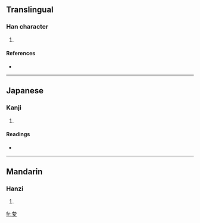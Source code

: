==Translingual==

===Han character===
{{Han char|rn=35|rad=夊|as=04|sn=7|four=|canj=戈金竹水 (ICHE)}}

# {{defn|Han|sort=夊04}}

====References====
* {{Han ref|kx=0245.030|dkj=05711|dj=0485.210|hdz=20868.120|uh=590B|ud=22795}}

----

==Japanese==

===Kanji===
{{ja-kanji|grade=|rs=夊04}}

# {{defn|Japanese}}

====Readings====
* {{ja-readings|on=[[しゅん]] (shun)|kun=[[おごりいる]] (ogoriiru), [[うずくまる]] (uzukumaru)}}

----

==Mandarin==

===Hanzi===
{{cmn-hanzi|pin=[[qūn]] ([[qun1]])|wg=ch'ün<sup>1</sup>}}

# {{defn|Mandarin}}

[[fr:夋]]